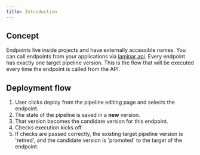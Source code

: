```yaml
---
title: Introduction
---
```


## Concept

Endpoints live inside projects and have externally accessible names. You can call endpoints from your applications via [laminar api](/api-reference/introduction). Every endpoint has exactly one target pipeline version. This is the flow that will be executed every time the endpoint is called from the API.

## Deployment flow

1. User clicks deploy from the pipeline editing page and selects the endpoint.
1. The state of the pipeline is saved in a __new__ version.
1. That version becomes the candidate version for this endpoint.
1. Checks execution kicks off.
1. If checks are passed correctly, the existing target pipeline version is 'retired', and the candidate version is 'promoted' to the target of the endpoint.

